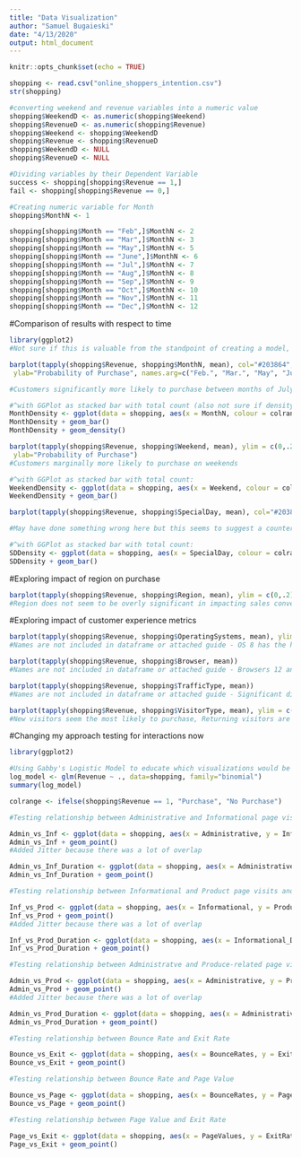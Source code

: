 ```yaml
---
title: "Data Visualization"
author: "Samuel Bugaieski"
date: "4/13/2020"
output: html_document
---
```


```r
knitr::opts_chunk$set(echo = TRUE)
```

```r
shopping <- read.csv("online_shoppers_intention.csv")
str(shopping)

#converting weekend and revenue variables into a numeric value
shopping$WeekendD <- as.numeric(shopping$Weekend)
shopping$RevenueD <- as.numeric(shopping$Revenue)
shopping$Weekend <- shopping$WeekendD
shopping$Revenue <- shopping$RevenueD
shopping$WeekendD <- NULL
shopping$RevenueD <- NULL

#Dividing variables by their Dependent Variable
success <- shopping[shopping$Revenue == 1,]
fail <- shopping[shopping$Revenue == 0,]

#Creating numeric variable for Month
shopping$MonthN <- 1

shopping[shopping$Month == "Feb",]$MonthN <- 2
shopping[shopping$Month == "Mar",]$MonthN <- 3
shopping[shopping$Month == "May",]$MonthN <- 5
shopping[shopping$Month == "June",]$MonthN <- 6
shopping[shopping$Month == "Jul",]$MonthN <- 7
shopping[shopping$Month == "Aug",]$MonthN <- 8
shopping[shopping$Month == "Sep",]$MonthN <- 9
shopping[shopping$Month == "Oct",]$MonthN <- 10
shopping[shopping$Month == "Nov",]$MonthN <- 11
shopping[shopping$Month == "Dec",]$MonthN <- 12

```

#Comparison of results with respect to time

```r
library(ggplot2)
#Not sure if this is valuable from the standpoint of creating a model, but evaluating effect of timeframes on sales conversion

barplot(tapply(shopping$Revenue, shopping$MonthN, mean), col="#203864", main="Probability of Purchase by Month",
 ylab="Probability of Purchase", names.arg=c("Feb.", "Mar.", "May", "Jun.", "July", "Aug.", "Sept.", "Oct.", "Nov.", "Dec."))

#Customers significantly more likely to purchase between months of July and November

#^with GGPlot as stacked bar with total count (also not sure if density graph is helpful here):
MonthDensity <- ggplot(data = shopping, aes(x = MonthN, colour = colrange))
MonthDensity + geom_bar()
MonthDensity + geom_density()

barplot(tapply(shopping$Revenue, shopping$Weekend, mean), ylim = c(0,.20), col="#203864", names.arg=c("Weekday", "Weekend"), main="Probability of Purchase on Weekends",
 ylab="Probability of Purchase")
#Customers marginally more likely to purchase on weekends

#^with GGPlot as stacked bar with total count:
WeekendDensity <- ggplot(data = shopping, aes(x = Weekend, colour = colrange))
WeekendDensity + geom_bar()

barplot(tapply(shopping$Revenue, shopping$SpecialDay, mean), col="#203864", main="Probability of Purchase on \"Special Days\"", ylab= "Probability of Purchase", xlab = "Normalized distance from \"Special Day\" (max 1 week)")

#May have done something wrong here but this seems to suggest a counterintuitive trend towards buying around special days

#^with GGPlot as stacked bar with total count:
SDDensity <- ggplot(data = shopping, aes(x = SpecialDay, colour = colrange))
SDDensity + geom_bar()

```

#Exploring impact of region on purchase

```r
barplot(tapply(shopping$Revenue, shopping$Region, mean), ylim = c(0,.2))
#Region does not seem to be overly significant in impacting sales conversion

```

#Exploring impact of customer experience metrics
```r
barplot(tapply(shopping$Revenue, shopping$OperatingSystems, mean), ylim = c(0,.25))
#Names are not included in dataframe or attached guide - OS 8 has the highest sales conversion by a small margin and OS 3 and 6 are notably lower than the average

barplot(tapply(shopping$Revenue, shopping$Browser, mean))
#Names are not included in dataframe or attached guide - Browsers 12 and 13 have the highest sales conversion by a decent margin and Browsers 3 and 6 are notably lower than the average

barplot(tapply(shopping$Revenue, shopping$TrafficType, mean))
#Names are not included in dataframe or attached guide - Significant difference in sales turnover across different types of traffic.

barplot(tapply(shopping$Revenue, shopping$VisitorType, mean), ylim = c(0,.25))
#New visitors seem the most likely to purchase, Returning visitors are least likely

```

#Changing my approach testing for interactions now

```r
library(ggplot2)

#Using Gabby's Logistic Model to educate which visualizations would be informative
log_model <- glm(Revenue ~ ., data=shopping, family="binomial")
summary(log_model)

colrange <- ifelse(shopping$Revenue == 1, "Purchase", "No Purchase")

#Testing relationship between Administrative and Informational page visits and duration

Admin_vs_Inf <- ggplot(data = shopping, aes(x = Administrative, y = Informational, colour = colrange))  + geom_jitter(alpha = 0.5)
Admin_vs_Inf + geom_point()
#Added Jitter because there was a lot of overlap

Admin_vs_Inf_Duration <- ggplot(data = shopping, aes(x = Administrative_Duration, y = Informational_Duration, colour = colrange))
Admin_vs_Inf_Duration + geom_point()

#Testing relationship between Informational and Product page visits and duration

Inf_vs_Prod <- ggplot(data = shopping, aes(x = Informational, y = ProductRelated, colour = colrange)) + geom_jitter(alpha = 0.5)
Inf_vs_Prod + geom_point()
#Added Jitter because there was a lot of overlap

Inf_vs_Prod_Duration <- ggplot(data = shopping, aes(x = Informational_Duration, y = ProductRelated_Duration, colour = colrange))
Inf_vs_Prod_Duration + geom_point()

#Testing relationship between Administratve and Produce-related page visits and duration

Admin_vs_Prod <- ggplot(data = shopping, aes(x = Administrative, y = ProductRelated, colour = colrange)) + geom_jitter(alpha = 0.5)
Admin_vs_Prod + geom_point()
#Added Jitter because there was a lot of overlap

Admin_vs_Prod_Duration <- ggplot(data = shopping, aes(x = Administrative_Duration, y = ProductRelated_Duration, colour = colrange))
Admin_vs_Prod_Duration + geom_point()

#Testing relationship between Bounce Rate and Exit Rate

Bounce_vs_Exit <- ggplot(data = shopping, aes(x = BounceRates, y = ExitRates, colour = colrange))
Bounce_vs_Exit + geom_point()

#Testing relationship between Bounce Rate and Page Value

Bounce_vs_Page <- ggplot(data = shopping, aes(x = BounceRates, y = PageValues, colour = colrange))
Bounce_vs_Page + geom_point()

#Testing relationship between Page Value and Exit Rate

Page_vs_Exit <- ggplot(data = shopping, aes(x = PageValues, y = ExitRates, colour = colrange))
Page_vs_Exit + geom_point()


```








